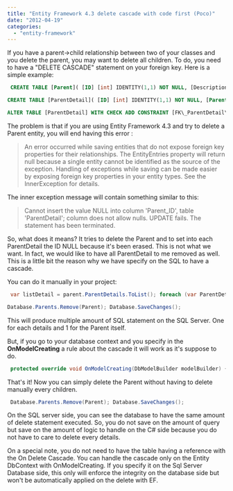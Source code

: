 ```yaml
---
title: "Entity Framework 4.3 delete cascade with code first (Poco)"
date: "2012-04-19"
categories: 
  - "entity-framework"
---
```


If you have a parent->child relationship between two of your classes and you delete the parent, you may want to delete all children. To do, you need to have a "DELETE CASCADE" statement on your foreign key. Here is a simple example:


```sql
 CREATE TABLE [Parent]( [ID] [int] IDENTITY(1,1) NOT NULL, [Description] [nvarchar](100) NULL, CONSTRAINT [PK\_Parent] PRIMARY KEY CLUSTERED GO

CREATE TABLE [ParentDetail]( [ID] [int] IDENTITY(1,1) NOT NULL, [Parent\_ID] [int] NOT NULL, CONSTRAINT [PK\_ParentDetail] PRIMARY KEY CLUSTERED GO

ALTER TABLE [ParentDetail] WITH CHECK ADD CONSTRAINT [FK\_ParentDetail\_Parent] FOREIGN KEY([Parent\_ID]) REFERENCES [Parent] ([ID]) ON DELETE CASCADE GO 
```


The problem is that if you are using Entity Framework 4.3 and try to delete a Parent entity, you will end having this error :

> An error occurred while saving entities that do not expose foreign key properties for their relationships. The EntityEntries property will return null because a single entity cannot be identified as the source of the exception. Handling of exceptions while saving can be made easier by exposing foreign key properties in your entity types. See the InnerException for details.

The inner exception message will contain something similar to this:

> Cannot insert the value NULL into column 'Parent\_ID', table 'ParentDetail'; column does not allow nulls. UPDATE fails. The statement has been terminated.

So, what does it means? It tries to delete the Parent and to set into each ParentDetail the ID NULL because it's been erased. This is not what we want. In fact, we would like to have all ParentDetail to me removed as well. This is a little bit the reason why we have specify on the SQL to have a cascade.

You can do it manually in your project:


```csharp
 var listDetail = parent.ParentDetails.ToList(); foreach (var ParentDetail in listDetail){ Database.ParentDetails.Remove(ParentDetail); }

Database.Parents.Remove(Parent); Database.SaveChanges(); 
```

This will produce multiple amount of SQL statement on the SQL Server. One for each details and 1 for the Parent itself.

But, if you go to your database context and you specify in the **OnModelCreating** a rule about the cascade it will work as it's suppose to do.


```csharp
 protected override void OnModelCreating(DbModelBuilder modelBuilder) { //... modelBuilder.Entity<Parent>().HasMany(e => e.ParentDetails).WithOptional(s => s.Parent).WillCascadeOnDelete(true); //... 
```

That's it! Now you can simply delete the Parent without having to delete manually every children.


```csharp
 Database.Parents.Remove(Parent); Database.SaveChanges(); 
```

On the SQL server side, you can see the database to have the same amount of delete statement executed. So, you do not save on the amount of query but save on the amount of logic to handle on the C# side because you do not have to care to delete every details.

On a special note, you do not need to have the table having a reference with the On Delete Cascade. You can handle the cascade only on the Entity DbContext with OnModelCreating. If you specify it on the Sql Server Database side, this only will enforce the integrity on the database side but won't be automatically applied on the delete with EF.
